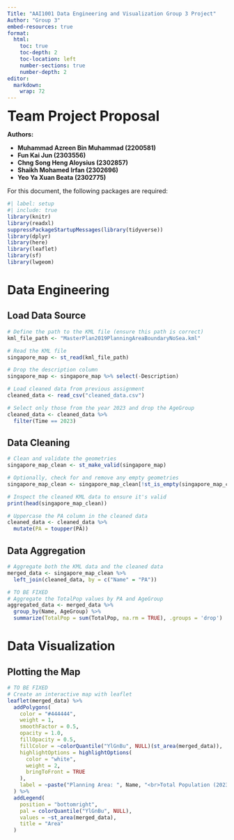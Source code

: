 ```yaml
---
Title: "AAI1001 Data Engineering and Visualization Group 3 Project"
Author: "Group 3"
embed-resources: true
format:
  html:
    toc: true
    toc-depth: 2
    toc-location: left
    number-sections: true
    number-depth: 2
editor: 
  markdown: 
    wrap: 72
---
```


<font size="6"> **Team Project Proposal** </font>

**Authors:**\

-   **Muhammad Azreen Bin Muhammad (2200581)**
-   **Fun Kai Jun (2303556)**
-   **Chng Song Heng Aloysius (2302857)**
-   **Shaikh Mohamed Irfan (2302696)**
-   **Yeo Ya Xuan Beata (2302775)**

For this document, the following packages are required:

```r
#| label: setup 
#| include: true
library(knitr)
library(readxl)
suppressPackageStartupMessages(library(tidyverse))
library(dplyr)
library(here)
library(leaflet)
library(sf)
library(lwgeom)

```

# Data Engineering

## Load Data Source

```r
# Define the path to the KML file (ensure this path is correct)
kml_file_path <- "MasterPlan2019PlanningAreaBoundaryNoSea.kml"

# Read the KML file
singapore_map <- st_read(kml_file_path)

# Drop the description column
singapore_map <- singapore_map %>% select(-Description)

# Load cleaned data from previous assignment
cleaned_data <- read_csv("cleaned_data.csv")

# Select only those from the year 2023 and drop the AgeGroup
cleaned_data <- cleaned_data %>%
  filter(Time == 2023)
```

## Data Cleaning

```r
# Clean and validate the geometries
singapore_map_clean <- st_make_valid(singapore_map)

# Optionally, check for and remove any empty geometries
singapore_map_clean <- singapore_map_clean[!st_is_empty(singapore_map_clean),]

# Inspect the cleaned KML data to ensure it's valid
print(head(singapore_map_clean))

# Uppercase the PA column in the cleaned data
cleaned_data <- cleaned_data %>%
  mutate(PA = toupper(PA))
```

## Data Aggregation

```r
# Aggregate both the KML data and the cleaned data
merged_data <- singapore_map_clean %>%
  left_join(cleaned_data, by = c("Name" = "PA"))

# TO BE FIXED
# Aggregate the TotalPop values by PA and AgeGroup
aggregated_data <- merged_data %>%
  group_by(Name, AgeGroup) %>%
  summarize(TotalPop = sum(TotalPop, na.rm = TRUE), .groups = 'drop')
```

# Data Visualization

## Plotting the Map

```r
# TO BE FIXED
# Create an interactive map with leaflet
leaflet(merged_data) %>%
  addPolygons(
    color = "#444444", 
    weight = 1, 
    smoothFactor = 0.5,
    opacity = 1.0, 
    fillOpacity = 0.5,
    fillColor = ~colorQuantile("YlGnBu", NULL)(st_area(merged_data)),
    highlightOptions = highlightOptions(
      color = "white", 
      weight = 2,
      bringToFront = TRUE
    ),
    label = ~paste("Planning Area: ", Name, "<br>Total Population (2023): ", TotalPop)
  ) %>%
  addLegend(
    position = "bottomright", 
    pal = colorQuantile("YlGnBu", NULL), 
    values = ~st_area(merged_data),
    title = "Area"
  )
```



